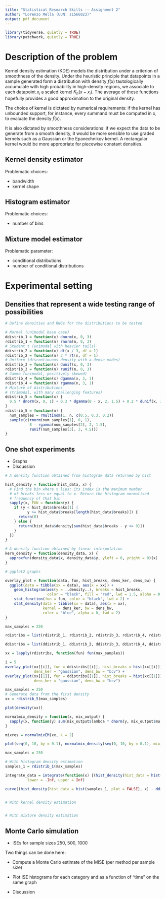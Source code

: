 ```yaml
---
title: "Statistical Research Skills -- Assignment 2"
author: "Lorenzo Mella (UUN: s1566023)"
output: pdf_document
---
```



```r
library(tidyverse, quietly = TRUE)
library(patchwork, quietly = TRUE)
```

# Description of the problem

Kernel density estimation (KDE) models the distribution under a criterion of smoothness of the density. Under the heuristic principle that datapoints in a sample generated form a distribution with density $f(x)$ tautologically accumulate with high probability in high-density regions, we associate to each datapoint $x_i$ a scaled kernel $K_h(x-x_i)$. The average of these functions hopefully provides a good approximation to the original density.

The choice of kernel is dictated by numerical requirements: if the kernel has unbounded support, for instance, every summand must be computed in $x$, to evaluate the density $\hat{f}(x)$.

It is also dictated by smoothness considerations: if we expect the data to be generate from a smooth density, it would be more sensible to use graded kernels such as a Gaussian or the Epanechnikov kernel. A rectangular kernel would be more appropriate for piecewise constant densities.


## Kernel density estimator

Problematic choices:

- bandwidth
- kernel shape


## Histogram estimator

Problematic choices:

- number of bins

## Mixture model estimator

Problematic parameter:

- conditional distributions
- number of conditional distributions


# Experimental setting

## Densities that represent a wide testing range of possibilities

```r
# Define densities and RNGs for the distributions to be tested

# Normal (unimodal base case)
ddistrib_1 = function(x) dnorm(x, 0, 3)
rdistrib_1 = function(n) rnorm(n, 0, 3)
# Student t (unimodal with heavier tails)
ddistrib_2 = function(x) dt(x / 3, df = 1)
rdistrib_2 = function(n) 3 * rt(n, df = 1)
# Uniform (discontinuous density with a dense modes)
ddistrib_3 = function(x) dunif(x, 0, 3)
rdistrib_3 = function(n) runif(n, 0, 3)
# Gamma (unimodal, positively skewed)
ddistrib_4 = function(x) dgamma(x, 3, 1)
rdistrib_4 = function(n) rgamma(n, 3, 1)
# Mixture of distributions
# (trimodal, with many challenging features)
ddistrib_5 = function(x) {
  0.5 * dnorm(x, 0, 1) + 0.3 * dgamma(8 - x, 2, 1.5) + 0.2 * dunif(x, 3, 4.5)
}
rdistrib_5 = function(n) {
  num_samples = rmultinom(1, n, c(0.5, 0.3, 0.2))
  sample(c(rnorm(num_samples[1], 0, 1),
           8 - rgamma(num_samples[2], 2, 1.5),
           runif(num_samples[3], 3, 4.5)))
}
```

## One shot experiments

- Graphs
- Discussion

```r
# A density function obtained from histogram data returned by hist

hist_density = function(hist_data, x) {
  # Find the bin where x lies: its index is the maximum number
  # of breaks less or equal to x. Return the histogram normalised
  # frequency of that bin
  sapply(x, FUN = function(y) {
    if (y < hist_data$breaks[1] |
          y >= hist_data$breaks[length(hist_data$breaks)]) {
      return(0)
    } else {
      return(hist_data$density[sum(hist_data$breaks - y <= 0)])
    }
  })
}

# A density function obtained by linear interpolation
kern_density = function(density_data, x) {
  approxfun(density_data$x, density_data$y, yleft = 0, yright = 0)(x)
}
```


```r
# ggplot2 graphs

overlay_plot = function(data, fun, hist_breaks, dens_ker, dens_bw) {
  ggplot(data = tibble(xx = data), aes(x = xx)) +
    geom_histogram(aes(y = ..density..), breaks = hist_breaks,
                   color = "black", fill = "red", lwd = 1.5, alpha = 0.5) +
    stat_function(fun = fun, color = "black", lwd = 2) +
    stat_density(data = tibble(xx = data), aes(x = xx),
                 kernel = dens_ker, bw = dens_bw,
                 color = "blue", alpha = 0, lwd = 2)
}

max_samples = 250

rdistribs = list(rdistrib_1, rdistrib_2, rdistrib_3, rdistrib_4, rdistrib_5)

ddistribs = list(ddistrib_1, ddistrib_2, ddistrib_3, ddistrib_4, ddistrib_5)

xx = lapply(rdistribs, function(fun) fun(max_samples))

i = 5
overlay_plot(xx[[i]], fun = ddistribs[[i]], hist_breaks = hist(xx[[i]])$breaks,
             dens_ker = "gaussian", dens_bw = "bcv") +
overlay_plot(xx[[1]], fun = ddistribs[[1]], hist_breaks = hist(xx[[1]])$breaks,
             dens_ker = "gaussian", dens_bw = "bcv")

```

```r
max_samples = 250
# Generate data from the first density
xx = rdistrib_5(max_samples)

plot(density(xx))

normalmix_density = function(x, mix_output) {
  sapply(x, function(y) sum(mix_output$lambda * dnorm(y, mix_output$mu, mix_output$sigma)))
}

mixres = normalmixEM(xx, k = 2)

plot(seq(0, 10, by = 0.1), normalmix_density(seq(0, 10, by = 0.1), mix_output = mixres), type = "l")
```

```r
max_samples = 250

# With histogram density estimation
samples_1 = rdistrib_1(max_samples)

integrate_data = integrate(function(x) {(hist_density(hist_data = hist(samples_1, freq = FALSE, plot = FALSE), x) - ddistrib_1(x))^2},
          lower = -Inf, upper = Inf)

curve((hist_density(hist_data = hist(samples_1, plot = FALSE), x) - ddistrib_1(x)), from = -10, to = 10, n = 1000)


# With kernel density estimation


# With mixture density estimation
```




## Monte Carlo simulation

- ISEs for sample sizes 250, 500, 1000

Two things can be done here:

* Compute a Monte Carlo estimate of the MISE (per method per sample size)
* Plot ISE histograms for each category and as a function of "time" on the same graph

- Discussion
